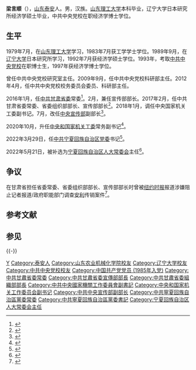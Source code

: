 {{Infobox_officeholder
|name = 梁言顺
|image name =
|width = 
|office = {{CPC}}<br>[[中国共产党宁夏回族自治区委员会|宁夏回族自治区委员会]]书记
|term_start = 2022年3月28日
|term_end = 
|predecessor = [[陈润儿|陈润儿]]
|successor = 
|deputy = [[咸輝|咸輝]]{{to}}[[张雨浦|张雨浦]]（副书记、政府主席）
|general_secretary = [[习近平|习近平]]
|now1 = {{中国国徽}} [[宁夏回族自治区人民代表大会常务委员会|宁夏回族自治区人民代表大会<br>常务委员会]]主任
|term_start1 = 2022年5月21日
|term_end1 = 
|predecessor1 = [[陈润儿|陈润儿]]
|successor1 = 
|sex = 男
|different name = 
|party = {{CPC}}
|Native place = [[山东|山东]][[泰安|泰安]]
|date of birth = {{birth_year_and_age|1962|12|}}
|place of birth = {{CHN}}[[山东省|山东省]][[泰安专区|泰安专区]][[泰安市|泰安市]]
|date of death = 
|place of death = 
| nationality = {{PRC}}
|spouse = 
|relatives = 
|alma_mater = [[山东理工大学|山东理工大学]]<br>[[辽宁大学|辽宁大学]]<br>[[中共中央党校|中共中央党校]]
|profession = 
|educate = 
|past = 
}}

'''梁言顺'''（{{bd|1962年|12月|catIdx=Liang梁}}），[[山东省|山东]][[泰安市|泰安]]人。男，汉族。[[山东理工大学|山东理工大学]]本科毕业，辽宁大学日本研究所经济学硕士毕业，中共中央党校在职经济学博士学位。

== 生平 ==
1979年7月，在[[山东理工大学|山东理工大学]]学习，1983年7月获工学学士学位。1989年9月，在[[辽宁大学|辽宁大学]]日本研究所学习，1992年7月获经济学硕士学位。1993年，考取[[中共中央党校|中共中央党校]]在职博士生，1997年获经济学博士学位。

曾任中共中央党校研究室主任。2009年9月，任中共中央党校科研部主任。2012年4月，任中共中央党校校务委员会委员、科研部主任。 

2016年1月，任[[中国共产党甘肃省委员会|中共甘肃省委]]常委<ref>{{cite web|title=中央党校校务委员会委员梁言顺“空降”担任甘肃省委常委|url=http://www.thepaper.cn/newsDetail_forward_1425988|accessdate=2017-02-22|date=2017-02-21|publisher=澎湃新闻|archive-url=https://web.archive.org/web/20170314011100/http://www.thepaper.cn/newsDetail_forward_1425988|archive-date=2017-03-14|dead-url=no}}</ref>。2月，兼任宣传部部长。2017年2月，任中共甘肃省委常委、省委组织部部长、宣传部部长<ref>{{cite web|title=梁言顺任甘肃省委组织部部长|url=http://district.ce.cn/newarea/sddy/201702/21/t20170221_20365453.shtml|accessdate=2017-02-22|date=2017-02-21|publisher=中国经济网|archive-url=https://web.archive.org/web/20180116081115/http://district.ce.cn/newarea/sddy/201702/21/t20170221_20365453.shtml|archive-date=2018-01-16|dead-url=no}}</ref>。2018年1月，调任中央国家机关工委副书记。7月，改任[[中共中央宣传部|中央宣传部]]副部长<ref>{{cite web|title=宁德：中宣部召开学习宣传贯彻习近平新时代中国特色社会主义思想系列研讨会第四场研讨会|url=http://www.fujian.gov.cn/xw/spdb/xwsp/201808/t20180801_3607066.htm|accessdate=2018-08-27|website=福建省人民政府|archive-url=https://web.archive.org/web/20180827174125/http://www.fujian.gov.cn/xw/spdb/xwsp/201808/t20180801_3607066.htm|archive-date=2018-08-27|dead-url=yes}}</ref>。

2020年10月，升任[[中国共产党中央委员会中央和国家机关工作委员会|中央和国家机关工委]]常务副书记<ref>{{cite web|title=梁言顺已任中央和国家机关工委副书记，分管日常工作|url=https://www.thepaper.cn/newsDetail_forward_10023724|accessdate=2020-11-17|date=2020-11-17|website=澎湃新闻}}</ref>。

2022年3月29日，任[[中国共产党宁夏回族自治区委员会|中共宁夏回族自治区党委]]书记<ref>{{cite web |title=宁夏回族自治区党委主要负责同志职务调整 梁言顺任宁夏回族自治区党委书记 |url=http://www.news.cn/politics/2022-03/29/c_1128513376.htm |website=新华网 |accessdate=2022-03-29}}</ref>。

2022年5月21日，被补选为[[宁夏回族自治区人大常委会|宁夏回族自治区人大常委会]]主任<ref>{{cite web |title=梁言顺当选宁夏回族自治区人大常委会主任 张雨浦当选宁夏回族自治区主席 |url=http://www.news.cn/politics/2022-05/21/c_1128671607.htm |website=新华网 |accessdate=2022-05-21}}</ref>。

== 争议 ==
在甘肃省担任省委常委、省委组织部部长、宣传部部长时曾被[[纽约时报|纽约时报]]报道涉嫌阻止记者报道/政府职能部门调查[[安利|安利]]传销案件<ref>{{Cite web|title=合法直销还是“经济邪教”？安利在中国面临严打|url=https://cn.nytimes.com/business/20180109/amway-china/|access-date=2022-03-29|date=2018-01-10|last=McMORROW|first=RYAN|work=纽约时报中文网|language=zh-hans}}</ref>。

== 参考文献 ==
{{Reflist}}

== 参见 ==
{{-}}
{{start box}}
{{s-ppo|cpc}}
{{s-before|[[陈润儿|陈润儿]]}}
{{s-title|[[中国共产党宁夏回族自治区委员会|中国共产党宁夏回族自治区委员会]]书记|2022年3月－}}
{{s-inc}}
{{s-before|[[孟祥锋|孟祥锋]]}}
{{s-title|[[中共中央和国家机关工作委员会|中共中央和国家机关工作委员会]]常务副书记|2020年10月－2022年3月}}
{{s-after|[[吴汉圣|吴汉圣]]}}
{{s-before|[[吴德刚|吴德刚]]}}
{{s-title|[[中国共产党甘肃省委员会|中国共产党甘肃省委员会]]组织部部长|2017年2月－2018年1月}}
{{s-after|[[李元平_(1962年)|李元平]]}}
{{s-before|[[连辑|连辑]]}}
{{s-title|[[中国共产党甘肃省委员会|中国共产党甘肃省委员会]]宣传部部长|2016年2月－2017年6月}}
{{s-after|[[陈青|陈青]]}}
{{s-par|prc-lpc}}
{{s-before|[[陈润儿|陈润儿]]}}
{{s-title|[[宁夏回族自治区人民代表大会常务委员会|宁夏回族自治区人民代表大会常务委员会]]主任|2022年5月－}}
{{s-inc}}
{{end box}}

{{中华人民共和国省级行政区党务主官}}
{{宁夏回族自治区领导人}}
{{中华人民共和国宁夏回族自治区正职领导人}}

{{DEFAULTSORT:Liang梁}}
[[Category:梁姓|Y]]
[[Category:泰安人|Category:泰安人]]
[[Category:山东农业机械化学院校友|Category:山东农业机械化学院校友]]
[[Category:辽宁大学校友|Category:辽宁大学校友]]
[[Category:中共中央党校校友|Category:中共中央党校校友]]
[[Category:中国共产党党员_(1985年入党)|Category:中国共产党党员 (1985年入党)]]
[[Category:中共甘肅省委常委|Category:中共甘肅省委常委]]
[[Category:中共甘肅省委宣傳部部長|Category:中共甘肅省委宣傳部部長]]
[[Category:中共甘肅省委組織部部長|Category:中共甘肅省委組織部部長]]
[[Category:中共中央國家機關工作委員會副書記|Category:中共中央國家機關工作委員會副書記]]
[[Category:中央和国家机关工作委员会副书记|Category:中央和国家机关工作委员会副书记]]
[[Category:中共中央宣传部副部长|Category:中共中央宣传部副部长]]
[[Category:中共寧夏回族自治區黨委常委|Category:中共寧夏回族自治區黨委常委]]
[[Category:中共寧夏回族自治區黨委書記|Category:中共寧夏回族自治區黨委書記]]
[[Category:宁夏回族自治区人大常委会主任|Category:宁夏回族自治区人大常委会主任]]